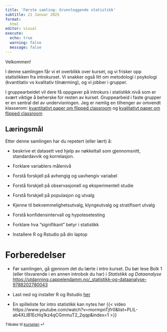 ```yaml
---
title: 'Første samling: Grunnleggende statistikk'
subtitle: 21 Januar 2025
format: 
  html
editor: visual
execute: 
  echo: true
  warning: false
  message: false
---
```


Velkommen!

I denne samlingen får vi et overblikk over kurset, og vi frisker opp statistikken fra introkurset. Vi snakker også litt om metodologi i psykologi (kvantitativ vs kvalitativ tilnærming), og vi jobber i grupper.

I gruppearbeidet vil dere få oppgaver på introkurs i statistikk nivå som er svært viktige å beherske for resten av kurset. Gruppearbeid i faste grupper er en sentral del av undervisningen. Jeg er nemlig en tilhenger av omvendt klasserom: [kvantitativt paper om flipped classroom](https://journals.sagepub.com/doi/full/10.1177/1469787415616726) og [kvalitativt paper om flipped classroom](https://www.tandfonline.com/doi/full/10.1080/13562517.2017.1379481)

## Læringsmål

Etter denne samlingen har du repetert (eller lært) å:

-   beskrive et datasett ved hjelp av nøkkeltall som gjennomsnitt, standardavvik og korrelasjon.

-   Forklare variablers målenivå

-   Forstå forskjell på avhengig og uavhengiv variabel

-   Forstå forskjell på observasjonell og eksperimentell studie

-   Forstå forskjell på populasjon og utvalg

-   Kjenne til bekvemmelighetsutvalg, klyngeutvalg og stratifisert utvalg

-   Forstå konfidensintervall og hypotesetesting

-   Forklare hva "signifikant" betyr i statistikk

-   Installere R og Rstudio på din laptop

# Forberedelser

-   Før samlingen, gå gjennom det du lærte i intro kurset. Du bør lese Bolk 1 (eller tilsvarende i en annen introbok du har) i *Statistikk og Dataanalyse* [https://utdanning.cappelendamm.no/\_statistikk-og-dataanalyse-9788202780043](#0){.uri}

-   Last ned og installer R og Rstudio [her](/Ressurser.qmd)

-   En spilleliste for intro statistikk kan nytes her {{< video https://www.youtube.com/watch?v=mormpnTjfr0&list=PLIL-ab4XLlB1EcHq1kz4qCGmmuT2_2qqp&index=1 >}}

::: {style="font-size: 0.875em;"}
Tilbake til [kursplan](/index.qmd) ⏎
:::
